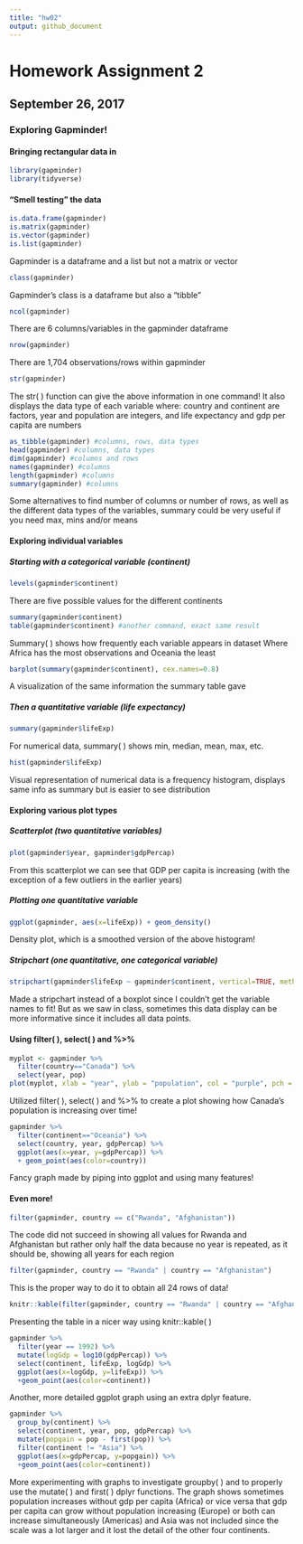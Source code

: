 ```yaml
---
title: "hw02"
output: github_document
---
```


# Homework Assignment 2

## September 26, 2017

### Exploring Gapminder!

#### Bringing rectangular data in

```r
library(gapminder)
library(tidyverse)
```

#### "Smell testing" the data

```r
is.data.frame(gapminder)
is.matrix(gapminder)
is.vector(gapminder)
is.list(gapminder)
```

Gapminder is a dataframe and a list but not a matrix or vector

```r
class(gapminder)
```

Gapminder's class is a dataframe but also a "tibble"

```r
ncol(gapminder)
```

There are 6 columns/variables in the gapminder dataframe

```r
nrow(gapminder)
```

There are 1,704 observations/rows within gapminder

```r
str(gapminder)
```

The str( ) function can give the above information in one command!
It also displays the data type of each variable where:
country and continent are factors, 
year and population are integers, 
and life expectancy and gdp per capita are numbers

```r
as_tibble(gapminder) #columns, rows, data types
head(gapminder) #columns, data types
dim(gapminder) #columns and rows
names(gapminder) #columns
length(gapminder) #columns
summary(gapminder) #columns
```

Some alternatives to find number of columns or number of rows, as well as the different data types of the variables, summary could be very useful if you need max, mins and/or means

#### Exploring individual variables

##### Starting with a categorical variable (continent)

```r
levels(gapminder$continent)
```

There are five possible values for the different continents

```r
summary(gapminder$continent)
table(gapminder$continent) #another command, exact same result
```

Summary( ) shows how frequently each variable appears in dataset
Where Africa has the most observations and Oceania the least

```r
barplot(summary(gapminder$continent), cex.names=0.8)
```

A visualization of the same information the summary table gave

##### Then a quantitative variable (life expectancy)

```r
summary(gapminder$lifeExp)
```

For numerical data, summary( ) shows min, median, mean, max, etc.

```r
hist(gapminder$lifeExp)
```

Visual representation of numerical data is a frequency histogram, displays same info as summary but is easier to see distribution

#### Exploring various plot types

##### Scatterplot (two quantitative variables)

```r
plot(gapminder$year, gapminder$gdpPercap)
```

From this scatterplot we can see that GDP per capita is increasing (with the exception of a few outliers in the earlier years)

##### Plotting one quantitative variable

```r
ggplot(gapminder, aes(x=lifeExp)) + geom_density()
```

Density plot, which is a smoothed version of the above histogram!

##### Stripchart (one quantitative, one categorical variable)

```r
stripchart(gapminder$lifeExp ~ gapminder$continent, vertical=TRUE, method="jitter", jitter=0.1)
```

Made a stripchart instead of a boxplot since I couldn't get the variable names to fit! But as we saw in class, sometimes this data display can be more informative since it includes all data points.

#### Using filter( ), select( ) and %>%

```r
myplot <- gapminder %>%
  filter(country=="Canada") %>%
  select(year, pop)
plot(myplot, xlab = "year", ylab = "population", col = "purple", pch = 16)
```

Utilized filter( ), select( ) and %>% to create a plot showing how Canada's population is increasing over time!

```r
gapminder %>%
  filter(continent=="Oceania") %>% 
  select(country, year, gdpPercap) %>% 
  ggplot(aes(x=year, y=gdpPercap)) %>% 
  + geom_point(aes(color=country))
```

Fancy graph made by piping into ggplot and using many features!

#### Even more!

```r
filter(gapminder, country == c("Rwanda", "Afghanistan"))
```

The code did not succeed in showing all values for Rwanda and Afghanistan but rather only half the data because no year is repeated, as it should be, showing all years for each region

```r
filter(gapminder, country == "Rwanda" | country == "Afghanistan")
```

This is the proper way to do it to obtain all 24 rows of data!

```r
knitr::kable(filter(gapminder, country == "Rwanda" | country == "Afghanistan"))
```

Presenting the table in a nicer way using knitr::kable( )

```r
gapminder %>%
  filter(year == 1992) %>%
  mutate(logGdp = log10(gdpPercap)) %>% 
  select(continent, lifeExp, logGdp) %>% 
  ggplot(aes(x=logGdp, y=lifeExp)) %>% 
  +geom_point(aes(color=continent))
```

Another, more detailed ggplot graph using an extra dplyr feature.

```r
gapminder %>%
  group_by(continent) %>% 
  select(continent, year, pop, gdpPercap) %>% 
  mutate(popgain = pop - first(pop)) %>% 
  filter(continent != "Asia") %>% 
  ggplot(aes(x=gdpPercap, y=popgain)) %>% 
  +geom_point(aes(color=continent))
```

More experimenting with graphs to investigate groupby( ) and to properly use the mutate( ) and first( ) dplyr functions. The graph shows sometimes population increases without gdp per capita (Africa) or vice versa that gdp per capita can grow without population increasing (Europe) or both can increase simultaneously (Americas) and Asia was not included since the scale was a lot larger and it lost the detail of the other four continents.